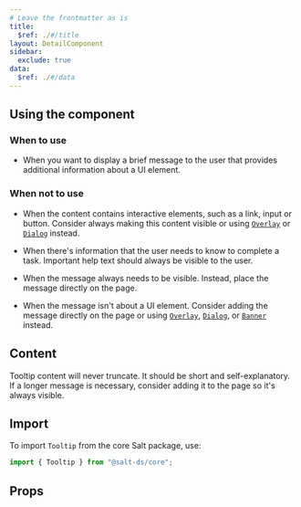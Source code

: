 ```yaml
---
# Leave the frontmatter as is
title:
  $ref: ./#/title
layout: DetailComponent
sidebar:
  exclude: true
data:
  $ref: ./#/data
---
```


## Using the component

### When to use

- When you want to display a brief message to the user that provides additional information about a UI element.

### When not to use

- When the content contains interactive elements, such as a link, input or button. Consider always making this content visible or using [`Overlay`](../overlay) or [`Dialog`](../dialog) instead.

- When there's information that the user needs to know to complete a task. Important help text should always be visible to the user.

- When the message always needs to be visible. Instead, place the message directly on the page.

- When the message isn't about a UI element. Consider adding the message directly on the page or using [`Overlay`](../overlay), [`Dialog`](../dialog), or [`Banner`](../banner) instead.

## Content

Tooltip content will never truncate. It should be short and self-explanatory. If a longer message is necessary, consider adding it to the page so it's always visible.

## Import

To import `Tooltip` from the core Salt package, use:

```js
import { Tooltip } from "@salt-ds/core";
```

## Props

<PropsTable packageName="core" componentName="Tooltip" />
